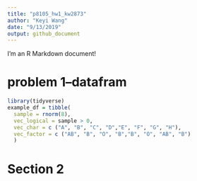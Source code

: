 ```yaml
---
title: "p8105_hw1_kw2873"
author: "Keyi Wang"
date: "9/13/2019"
output: github_document
---
```


I'm an R Markdown document! 

# problem 1--datafram


```r
library(tidyverse)
example_df = tibble(
  sample = rnorm(8),
  vec_logical = sample > 0,
  vec_char = c ("A", "B", "C", "D","E", "F", "G", "H"),
  vec_factor = c ("AB", "B", "O", "B","B", "O", "AB", "B")
  )
```

# Section 2


